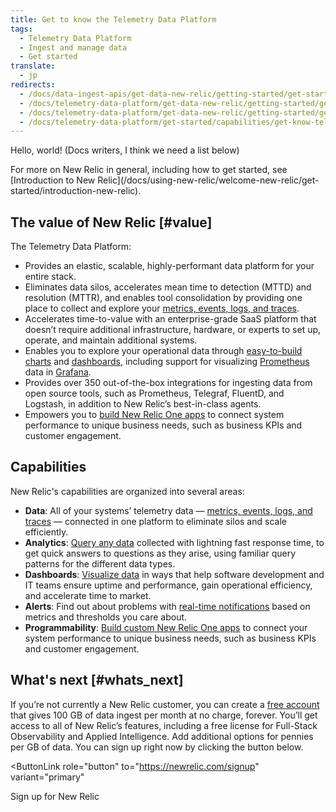 ```yaml
---
title: Get to know the Telemetry Data Platform
tags:
  - Telemetry Data Platform
  - Ingest and manage data
  - Get started
translate:
  - jp
redirects:
  - /docs/data-ingest-apis/get-data-new-relic/getting-started/get-started-telemetry-data-platform
  - /docs/telemetry-data-platform/get-data-new-relic/getting-started/get-started-telemetry-data-platform
  - /docs/telemetry-data-platform/get-data-new-relic/getting-started/get-know-telemetry-data-platform
  - /docs/telemetry-data-platform/get-started/capabilities/get-know-telemetry-data-platform
---
```


Hello, world! (Docs writers, I think we need a list below)



<Callout variant="tip">
  For more on New Relic in general, including how to get started, see [Introduction to New Relic](/docs/using-new-relic/welcome-new-relic/get-started/introduction-new-relic).
</Callout>

## The value of New Relic [#value]

The Telemetry Data Platform:

* Provides an elastic, scalable, highly-performant data platform for your entire stack.
* Eliminates data silos, accelerates mean time to detection (MTTD) and resolution (MTTR), and enables tool consolidation by providing one place to collect and explore your [metrics, events, logs, and traces](/docs/using-new-relic/data/understand-data/new-relic-data-types).
* Accelerates time-to-value with an enterprise-grade SaaS platform that doesn’t require additional infrastructure, hardware, or experts to set up, operate, and maintain additional systems.
* Enables you to explore your operational data through [easy-to-build charts](/docs/query-your-data/explore-query-data/query-builder/use-advanced-nrql-mode-specify-data) and [dashboards](/docs/query-your-data/explore-query-data/dashboards/introduction-new-relic-one-dashboards), including support for visualizing [Prometheus](/docs/integrations/prometheus-integrations/install-configure/set-your-prometheus-remote-write-integration) data in [Grafana](/docs/integrations/grafana-integrations/get-started/grafana-support-prometheus-promql).
* Provides over 350 out-of-the-box integrations for ingesting data from open source tools, such as Prometheus, Telegraf, FluentD, and Logstash, in addition to New Relic’s best-in-class agents.
* Empowers you to [build New Relic One apps](/docs/new-relic-one/use-new-relic-one/build-new-relic-one/new-relic-one-build-your-own-custom-new-relic-one-application) to connect system performance to unique business needs, such as business KPIs and customer engagement.

## Capabilities

New Relic's capabilities are organized into several areas:

* **Data**: All of your systems’ telemetry data — [metrics, events, logs, and traces](/docs/using-new-relic/data/understand-data/new-relic-data-types) — connected in one platform to eliminate silos and scale efficiently.
* **Analytics**: [Query any data](/docs/using-new-relic/data/understand-data/query-new-relic-data) collected with lightning fast response time, to get quick answers to questions as they arise, using familiar query patterns for the different data types.
* **Dashboards**: [Visualize data](/docs/dashboards/new-relic-one-dashboards/get-started/introduction-new-relic-one-dashboards) in ways that help software development and IT teams ensure uptime and performance, gain operational efficiency, and accelerate time to market.
* **Alerts**: Find out about problems with [real-time notifications](/docs/alerts/new-relic-alerts/getting-started/new-relic-alerts-concepts-workflow) based on metrics and thresholds you care about.
* **Programmability**: [Build custom New Relic One apps](/docs/new-relic-one/use-new-relic-one/build-new-relic-one/new-relic-one-build-your-own-custom-new-relic-one-application) to connect your system performance to unique business needs, such as business KPIs and customer engagement.

## What's next [#whats_next]

If you’re not currently a New Relic customer, you can create a [free account](http://www.newrelic.com/pricing) that gives 100 GB of data ingest per month at no charge, forever. You’ll get access to all of New Relic’s features, including a free license for Full-Stack Observability and Applied Intelligence. Add additional options for pennies per GB of data. You can sign up right now by clicking the button below.

<ButtonLink
  role="button"
  to="https://newrelic.com/signup"
  variant="primary"
>
  Sign up for New Relic
</ButtonLink>
